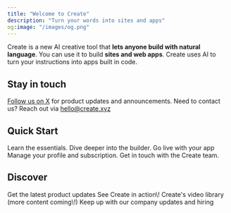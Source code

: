 ```yaml
---
title: "Welcome to Create"
description: "Turn your words into sites and apps"
og:image: "/images/og.png"
---
```


Create is a new AI creative tool that **lets anyone build with natural language**. You can use it to build **sites and web apps**. Create uses AI to turn your instructions into apps built in code.

## Stay in touch

[Follow us on X](https://x.com/create_xyz) for product updates and announcements. Need to contact us? Reach out via [hello@create.xyz](mailto:hello@create.xyz)

## Quick Start

<CardGroup cols={3}>
  <Card title="Quickstart" icon="play" href="/essentials" img="/images/gradients/purple.png">
    Learn the essentials.
  </Card>
  <Card title="Builder" icon="screwdriver-wrench" href="/builder/overview" img="/images/gradients/bluegreen.png">
    Dive deeper into the builder.
  </Card>
  <Card title="Publish & Share" icon="rocket" href="/publish-and-share/publish" img="/images/gradients/orangepink.png">
    Go live with your app
  </Card>
  <Card title="Account" icon="user" href="/account/your-profile">
    Manage your profile and subscription.
  </Card>
  <Card title="Support" icon="headset" href="/support/help" img="/images/gradients/orange.png">
    Get in touch with the Create team.
  </Card>
</CardGroup>

## Discover

<CardGroup cols={2}>
  <Card title="X" icon="twitter" href="https://x.com/create_xyz">
    Get the latest product updates
  </Card>
  <Card title="TikTok" icon="sparkles" href="https://www.tiktok.com/@create_xyz%5C%5C" cta="See Create in action">
    See Create in action\!
  </Card>
  <Card title="YouTube" icon="video" href="https://www.youtube.com/@createdotxyz">
    Create's video library (more content coming\!)
  </Card>
  <Card title="LinkedIn" icon="people-group" href="https://www.linkedin.com/company/createxyz/">
    Keep up with our company updates and hiring
  </Card>
</CardGroup>